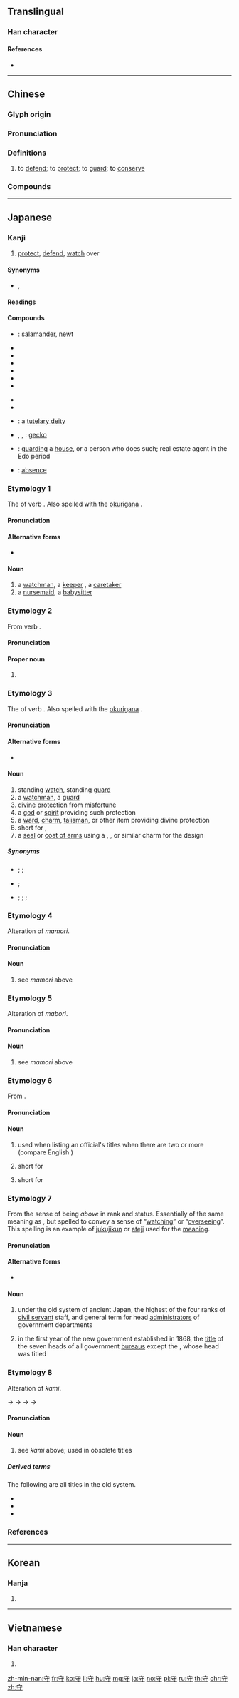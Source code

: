 ==Translingual==

===Han character===
{{Han char|rn=40|rad=宀|as=03|sn=6|four=30342|canj=JDI|ids=⿱宀寸}}

====References====
* {{Han ref|kx=0282.050|dkj=07071|dj=0552.040|hdz=20912.030|uh=5B88|ud=23432|bh=A675|bd=42613}}

----

==Chinese==
{{zh-forms}}

===Glyph origin===
{{Han etym}}

===Pronunciation===
{{zh-pron
|m=shǒu
|c=sau2
|h=pfs=sú
|mn=siú/chiú/chiúⁿ
|mn_note=siú - literary; chiú/chiúⁿ - vernacular
|mc=y
|oc=y
|ma=y
|cat=v
}}

===Definitions===
{{zh-hanzi}}

# to [[defend]]; to [[protect]]; to [[guard]]; to [[conserve]]

===Compounds===
{{zh-der|保守派|守拙|守約施博|守舍|一麾出守|守時|守庚申|守門員|不守小節|因循守舊|堅守|典守|守口如瓶|固守|不守細行|守禦|守護神|守財奴|守護|保殘守缺|保守主義|城守|不守|安分守紀|守株伺兔|守備|奈守|守備率|守陵|恪守成憲|守業|守勢|守望|守錢奴|坐守|守宮|恪守成式|恪守|失守|守節不回|怠忽職守|廝守|以攻為守|守活寡|守孝|守夜|守密|待時守分|守正不阿|守財虜|守府|安分守己|一錢太守|守制|守衛|守身|守約|信守|守舊|官守|安貧守道|守靈|守道安貧|守身若玉|守身如玉|守藏|守經達權|守節不移|守節|守視|守法|守死善道|守正不移|守正不撓|守株待兔|守望相助|守更|守常|守寡|守宮砂|守土|守則|守分|守候|守信|守正不回|守把|守先待後|安守本分|守錢虜|守死|保守|執守|守貞|困守|嚴守|守歲|太守|忠於職守|信守不渝|創業守成|不守婦道|守喪|守成|守吏|奉公守法|伏櫪守株|不守本分|盯人防守|教戰守策|攻守同盟|看守所|拘俗守常|杜門株守|盡忠職守|擅離職守|有虧職守|棄守|扼守|戰守|攻守|持盈守虛|操守|才守|戍守|知白守黑|白髮相守|括囊守祿|把守|持盈守成|有守|拒守|清淨守節|抱令守律|神守|留守|據守|神不守舍|拘守|砥節守公|看守內閣|看守|撤守|監守自盜|白頭相守|監守|知雄守雌|甘貧守志|甘貧守分|獨守尺寸|牧守|熬清守淡|甘貧守節|株守|獨守空房|活守寡|法守|抱殘守缺|死守|正己守道|易守難攻|抱誠守真|閉關自守|義守大學|魂不守舍|職守|補殘守缺|謹守|緊守|駐守|墨守成規|靜守|墨守成法|墨守|黃堂太守|魂不守宅|鰥守|長相廝守|郡守|順守|習故守常|行監坐守|青年守則|巡守|逆取順守|謫守|防守|鎮守|遵守|自守|退守}}

----

==Japanese==

===Kanji===
{{ja-kanji|grade=3|rs=宀03}}

# [[protect]], [[defend]], [[watch]] over

====Synonyms====
* {{sense|[[protect]]}} {{ja-l|衛}}, {{ja-l|仗}}

====Readings====
{{ja-readings
|goon=[[しゅ]] (shu), [[す]] (su)
|kanon=[[しゅう]] (shū)
|kun=[[かみ]] (kami), [[こう]] (kō), [[もる|も.る]] ({{l|ja|守る}}, mo.ru), [[もり]] (mori), [[もり|も.り]] ({{l|ja|守り}}, mo.ri), [[まもる|まも.る]] ({{l|ja|守る}}, mamo.ru), [[まもり]] (mamori), [[まもり|まも.り]] ({{l|ja|守り}}, mamo.ri), [[まぼる|まぼ.る]] ({{l|ja|守る}}, mabo.ru), [[まぶる|まぶ.る]] ({{l|ja|守る}}, mabu.ru)
|nanori=[[う]] (u), [[し]] (shi), [[て]] (te), [[まもる]] (mamoru), [[も]] (mo)
}}

====Compounds====
{{der-top|Compounds}}
* {{ja-r|井守|いもり}}: [[salamander]], [[newt]]
* {{ja-r|守衛|しゅえい}}
* {{ja-r|守禦|しゅぎょ}}
* {{ja-r|守護|しゅご}}
* {{ja-r|守株|しゅしゅ}}
* {{ja-r|守戍|しゅじゅ}}
* {{ja-r|守備|しゅび}}
{{der-mid}}
* {{ja-r|死守|ししゅ}}
* {{ja-r|肥後守|ひごのかみ}}
* {{ja-r|守護神|しゅごしん}}: a [[tutelary deity]]
* {{ja-r|守宮|やもり}}, {{ja-r|守宮|しゅきゅう}}, {{ja-r|家守|やもり}}: [[gecko]]
* {{ja-r|家守|やもり}}: [[guarding]] a [[house]], or a person who does such; real estate agent in the Edo period
* {{ja-r|留守|るす}}: [[absence]]
{{der-bottom}}

===Etymology 1===
{{ja-kanjitab|もり|yomi=k}}
The {{m|ja|連用形|tr=ren'yōkei||continuative or stem form}} of verb {{m|ja|守る|tr=moru||to protect, to watch over}}. Also spelled with the [[okurigana]] {{ja-l|り}}.

====Pronunciation====
{{ja-pron|yomi=k|もり|acc=1|acc_ref=DJR}}

====Alternative forms====
* {{ja-l|守り}}

====Noun====
{{ja-noun|もり}}

# a [[watchman]], a [[keeper]] {{gloss|as of a lighthouse}}, a [[caretaker]]
# a [[nursemaid]], a [[babysitter]]

===Etymology 2===
{{ja-kanjitab|まもる|yomi=k}}
From verb {{m|ja|守る|tr=mamoru||to protect}}.

====Pronunciation====
{{ja-pron|yomi=k|まもる}}

====Proper noun====
{{ja-pos|proper|まもる}}

# {{given name|lang=ja|sort=まもる|male}}

===Etymology 3===
{{ja-kanjitab|まもり|yomi=k}}
The {{m|ja|連用形|tr=ren'yōkei||continuative or stem form}} of verb {{m|ja|守る|tr=mamoru||to protect}}. Also spelled with the [[okurigana]] {{ja-l|り}}.

====Pronunciation====
{{ja-pron|yomi=k|まもり}}

====Alternative forms====
* {{ja-l|守り}}

====Noun====
{{ja-noun|まもり}}

# standing [[watch]], standing [[guard]]
# a [[watchman]], a [[guard]] {{gloss|especially at a [[castle]] or [[fort]]}}
# [[divine]] [[protection]] from [[misfortune]]
# a [[god]] or [[spirit]] providing such protection
# a [[ward]], [[charm]], [[talisman]], or other item providing divine protection
# short for {{l|ja|守り刀}}, {{m|ja|守刀|tr=mamorigatana||protection sword|pos=sword always kept at one's side for personal protection}}
# a [[seal]] or [[coat of arms]] using a {{m|ja|守り札|tr=mamorifuda||charm tag}}, {{m|ja|守り袋|tr=mamoribukuro||charm bag}}, or similar charm for the design

=====Synonyms=====
* {{sense|watchman}} {{ja-r|守備|しゅび}}; {{ja-r|警備|けいび}}; {{ja-r|警護|けいご}}
* {{sense|divine protector}} {{ja-r|守り神|まもりがみ}}; {{ja-r|守護神|しゅごしん}}
* {{sense|charm}} {{ja-r|お守り|おまもり}}; {{ja-r|守り札|まもりふだ}}; {{ja-r|護符|ごふ}}; {{ja-r|守り袋|まもりぶくろ}}

===Etymology 4===
{{ja-kanjitab|まぼり|yomi=k}}
Alteration of ''mamori''.

====Pronunciation====
{{ja-pron|yomi=k|まぼり}}

====Noun====
{{ja-pos|proper|まぼり}}

# see ''mamori'' above

===Etymology 5===
{{ja-kanjitab|まぶり|yomi=k}}
Alteration of ''mabori''.

====Pronunciation====
{{ja-pron|yomi=k|まぶり}}

====Noun====
{{ja-pos|proper|まぶり}}

# see ''mamori'' above

===Etymology 6===
{{ja-kanjitab|しゅ|yomi=o}}
From {{etyl|ltc|ja|sort=しゅ}}.

====Pronunciation====
{{ja-pron|yomi=goon|しゅ|acc=1|acc_ref=DJR}}

====Noun====
{{ja-noun|しゅ}}

# {{lb|ja|sort=しゅ|archaic}} used when listing an official's titles when there are two or more (compare English {{m|en|cum}})
# short for {{m|ja|守護|tr=shugo||protection, protector}}
# {{lb|ja|sort=しゅ|archaic}} short for {{m|ja|国守|tr=kokushu||head administrator of a ''kuni'' in the old {{w|Ritsuryō}} system}}

===Etymology 7===
{{ja-kanjitab|かみ|yomi=k}}
From the sense of being ''above'' in rank and status. Essentially of the same meaning as {{m|ja|上|tr=kami||above}}, but spelled {{lang|ja|守}} to convey a sense of “[[watch]]ing” or “[[oversee]]ing”.  This spelling is an example of [[熟字訓#Japanese|jukujikun]] or [[ateji]] used for the [[meaning]].

====Pronunciation====
{{ja-pron|yomi=k|かみ}}

====Alternative forms====
* {{ja-l|長官}}

====Noun====
{{ja-noun|かみ}}

# {{lb|ja|sort=かみ|archaic}} under the old {{w|Ritsuryō}} system of ancient Japan, the highest of the four ranks of [[civil servant]] staff, and general term for head [[administrator]]s of government departments
# {{lb|ja|sort=かみ|archaic}} in the first year of the new {{w|Meiji era}} government established in 1868, the [[title]] of the seven heads of all government [[bureau]]s except the {{m|ja|総裁局|tr=Sōsai Kyoku||Bureau of the President}}, whose head was titled {{m|ja|総裁|tr=Sōsai||president” or “director general}}

===Etymology 8===
{{ja-kanjitab|こう|yomi=k}}
Alteration of ''kami''.

{{IPAchar|/kami/}} → {{IPAchar|/kamu/}} → {{IPAchar|/kau/}} → {{IPAchar|/kɔː/}} → {{IPAchar|/koː/}}

====Pronunciation====
{{ja-pron|yomi=k|こう}}

====Noun====
{{ja-noun|こう|hhira=かう}}

# {{lb|ja|sort=こう|obsolete}} see ''kami'' above; used in obsolete titles

=====Derived terms=====
The following are all titles in the old {{w|Ritsuryō}} system.
* {{ja-r|守の君|こう の きみ}}
* {{ja-r|守の殿|こう の との}}
* {{ja-r|守の主|こう の ぬし}}

===References===
<references/>

----

==Korean==

===Hanja===
{{ko-hanja|hangeul=수|rv=su|mr=su}}

# {{defn|lang=ko|sort=宀03}}

----

==Vietnamese==

===Han character===
{{vi-hantu|[[thú]], [[thủ]]|rs=宀03}}

# {{defn|lang=vi|sort=宀03}}

[[zh-min-nan:守]]
[[fr:守]]
[[ko:守]]
[[li:守]]
[[hu:守]]
[[mg:守]]
[[ja:守]]
[[no:守]]
[[pl:守]]
[[ru:守]]
[[th:守]]
[[chr:守]]
[[zh:守]]